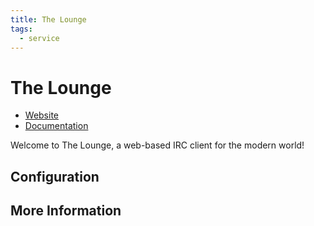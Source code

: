 ```yaml
---
title: The Lounge
tags:
  - service
---
```


# The Lounge

- [Website](https://thelounge.chat/)
- [Documentation](https://thelounge.chat/docs)

Welcome to The Lounge, a web-based IRC client for the modern world! 

## Configuration

## More Information
